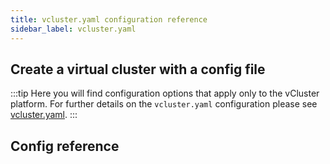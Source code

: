 ```yaml
---
title: vcluster.yaml configuration reference
sidebar_label: vcluster.yaml
---
```



## Create a virtual cluster with a config file

:::tip
Here you will find configuration options that apply only to the vCluster platform.  For further details on the `vcluster.yaml` configuration
please see [vcluster.yaml](/docs/vcluster/configure/vcluster-yaml).
:::


## Config reference

<External />


